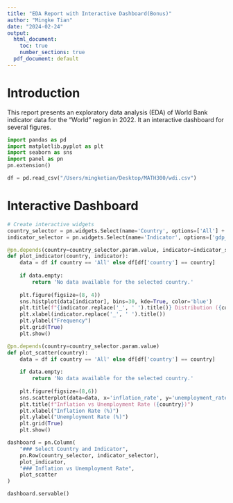 ```yaml
---
title: "EDA Report with Interactive Dashboard(Bonus)"
author: "Mingke Tian"
date: "2024-02-24"
output:
  html_document:
    toc: true
    number_sections: true
  pdf_document: default
---
```


# Introduction
This report presents an exploratory data analysis (EDA) of World Bank indicator data for the "World" region in 2022. It an interactive dashboard for several figures.

```python
import pandas as pd
import matplotlib.pyplot as plt
import seaborn as sns
import panel as pn
pn.extension()

df = pd.read_csv("/Users/mingketian/Desktop/MATH300/wdi.csv")
```

# Interactive Dashboard
```python
# Create interactive widgets
country_selector = pn.widgets.Select(name='Country', options=['All'] + sorted(df['country'].dropna().unique().tolist()))
indicator_selector = pn.widgets.Select(name='Indicator', options=['gdp_per_capita', 'inflation_rate', 'unemployment_rate'])

@pn.depends(country=country_selector.param.value, indicator=indicator_selector.param.value)
def plot_indicator(country, indicator):
    data = df if country == 'All' else df[df['country'] == country]
    
    if data.empty:
        return 'No data available for the selected country.'
    
    plt.figure(figsize=(8, 4))
    sns.histplot(data[indicator], bins=30, kde=True, color='blue')
    plt.title(f"{indicator.replace('_', ' ').title()} Distribution ({country})")
    plt.xlabel(indicator.replace('_', ' ').title())
    plt.ylabel("Frequency")
    plt.grid(True)
    plt.show()

@pn.depends(country=country_selector.param.value)
def plot_scatter(country):
    data = df if country == 'All' else df[df['country'] == country]
    
    if data.empty:
        return 'No data available for the selected country.'
    
    plt.figure(figsize=(8,6))
    sns.scatterplot(data=data, x='inflation_rate', y='unemployment_rate', hue='country', palette='coolwarm', s=100, legend=False)
    plt.title(f"Inflation vs Unemployment Rate ({country})")
    plt.xlabel("Inflation Rate (%)")
    plt.ylabel("Unemployment Rate (%)")
    plt.grid(True)
    plt.show()

dashboard = pn.Column(
    "### Select Country and Indicator",
    pn.Row(country_selector, indicator_selector),
    plot_indicator,
    "### Inflation vs Unemployment Rate",
    plot_scatter
)

dashboard.servable()
```